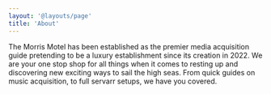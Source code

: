 ```yaml
---
layout: '@layouts/page'
title: 'About'
---
```


The Morris Motel has been established as the premier media acquisition guide pretending to be a luxury establishment since its creation in 2022. We are your one stop shop for all things when it comes to resting up and discovering new exciting ways to sail the high seas. From quick guides on music acquisition, to full servarr setups, we have you covered.
